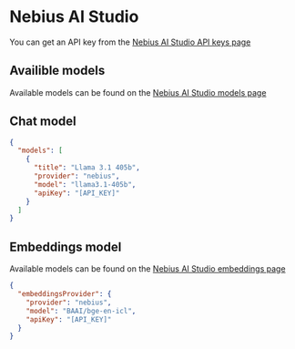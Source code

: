 
# Nebius AI Studio

You can get an API key from the [Nebius AI Studio API keys page](https://studio.nebius.ai/settings/api-keys)

## Availible models

Available models can be found on the [Nebius AI Studio models page](https://studio.nebius.ai/models/text2text)

## Chat model

```json title="config.json (Deprecated)"
{
  "models": [
    {
      "title": "Llama 3.1 405b",
      "provider": "nebius",
      "model": "llama3.1-405b",
      "apiKey": "[API_KEY]"
    }
  ]
}
```

## Embeddings model

Available models can be found on the [Nebius AI Studio embeddings page](https://studio.nebius.ai/models/embedding)

```json title="config.json (Deprecated)"
{
  "embeddingsProvider": {
    "provider": "nebius",
    "model": "BAAI/bge-en-icl",
    "apiKey": "[API_KEY]"
  }
}
```
